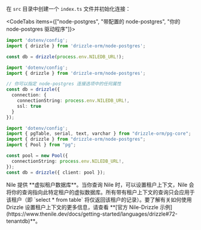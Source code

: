 
在 `src` 目录中创建一个 `index.ts` 文件并初始化连接：

<CodeTabs items={["node-postgres", "带配置的 node-postgres", "你的 node-postgres 驱动程序"]}>
```typescript copy
import 'dotenv/config';
import { drizzle } from 'drizzle-orm/node-postgres';

const db = drizzle(process.env.NILEDB_URL!);
```
```typescript copy
import 'dotenv/config';
import { drizzle } from 'drizzle-orm/node-postgres';

// 你可以指定 node-postgres 连接选项中的任何属性
const db = drizzle({ 
  connection: { 
    connectionString: process.env.NILEDB_URL!,
    ssl: true
  }
});
```
```typescript copy
import 'dotenv/config';
import { pgTable, serial, text, varchar } from "drizzle-orm/pg-core";
import { drizzle } from "drizzle-orm/node-postgres";
import { Pool } from "pg";

const pool = new Pool({
  connectionString: process.env.NILEDB_URL!,
});
const db = drizzle({ client: pool });
```
</CodeTabs>

<Callout title='多租户'>
Nile 提供 **虚拟租户数据库**。当你查询 Nile 时，可以设置租户上下文，Nile 会将你的查询指向此特定租户的虚拟数据库。所有带有租户上下文的查询只会应用于该租户（即 `select * from table` 将仅返回该租户的记录）。要了解有关如何使用 Drizzle 设置租户上下文的更多信息，请查看 **[官方 Nile-Drizzle 示例](https://www.thenile.dev/docs/getting-started/languages/drizzle#72-tenantdb)**。
</Callout>